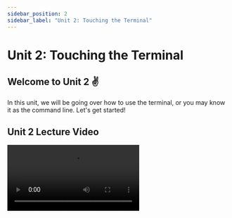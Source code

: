 ```yaml
---
sidebar_position: 2
sidebar_label: "Unit 2: Touching the Terminal"
---
```



# Unit 2: Touching the Terminal

## Welcome to Unit 2 ✌️

In this unit, we will be going over how to use the terminal, or you may know it as the command line. Let's get started!

## Unit 2 Lecture Video

<Video src="https://youtube.com/embed/KAKWE1xj_II"/>

## Terminal

The Terminal is a text-based interface every computer has to allow the user to write commands and tell the computer what to do. Depending on your operating system, there are different ways of accessing the terminal. 

### Accessing the Terminal

- **MacOS**
    
    Open spotlight search. You can do this by hitting ⌘ + Space. You can also open spotlight search by clicking the search icon in the Menu bar at the top. Type in “terminal” and hit Enter. This should open up a terminal on your computer!
    
- **Windows**
    
    Unfortunately the Windows Terminal has different tools from those of MacOS or Linux. To create a similar environment, we will be using Git Bash as our terminal. Git Bash provides a BASH emulation and lets you use similar commands as in a Mac or Linux Terminal. 
    
    To install Git Bash, you will need to install Git, which can be done [here](https://git-scm.com/download/win). Once installed, hit the windows button, or open the start menu. Search for “Git Bash” and if you hit Enter, it should open up the shell. 
    
- **Linux**
    
    You can open terminal by hitting [ctrl + alt + T], or you can search it, by clicking the “Dash” icon, and typing in “terminal”. Open up the terminal application, and it should show up.
    

Voila! Your terminal should look something like this, prompting you to type. 

![Terminal](../static/img/unit2/terminal.png)

## Commands

A command is a special keyword you can use in your terminal to specify an action. When you opened the terminal on your computer, you are prompted to type in commands. These commands can print out information for you, or help control your computer. 

| Command | Function | Examples |
| --- | --- | --- |
| ls | Short for 'list', lists the files in the current directory. | `ls`, `ls Documents` |
| pwd | Prints the current working directory. This is also usually shown at the prompt line. | `pwd` |
| cd | Known as change directory, this command changes the current directory in the file. | `cd Documents`, `cd ..` (If you don't know what `..` is, google it!) |
| mkdir | Create a new directory.  | `mkdir NewFolder` |
| rm | Removes files or directories. | `rm File` , `rm -r Folder` |
| touch | Creates a file. | `touch hello.txt` |
| cat | Concatenate. Prints files to the output stream. | `cat hello.txt` |
| mv | Moves or renames a file | `mv file.txt new_name.txt` |
| cp | Copies a file | `cp file.txt copied_file.txt` |
| exit | Exit your terminal instance | `exit` |

There are so many more commands you can use, and you can find some of them with `help`, or often times doing your own research. For more information on each command, often times you look at the [Linux man pages](https://man7.org/linux/man-pages/).

### Arguments

An argument is passed into an argument to specify or provide more information to the command for the computer. For example, `cd Documents`, would change the current directory into the Documents folder.

### Options

Options are flags or switches, that also give more information to the computer. However, unlike arguments, these are built-in and must match the syntax of the command. Usually, a flag might look like `ls -a` . Here, the `a` flag specifies to also list out hidden files.

If you don't know a command, or are looking for help, all commands have an option flag `--help`. This will print out a description of the command, and list out other arguments and options you can use. 

## Text Editors

When typing commands in terminal, you might find yourself looking to make a quick change to a text file. Rather than opening up a text editor, you can edit these files in the terminal itself. Some of the most popular options are **Vim** and **Nano**.

### Vim

![Vim](../static/img/unit2/vim.png)

Vim is a lightweight text editor, you can use inside of your terminal. You will find that many programmers use this editor, known for its mouse-less interaction. However, it is a little complicated, so let's get started.  
 
**Opening a File**  To open a file just type in `vim FILE_NAME` into your terminal.  This should open up the vim editor in your terminal. 

**Modes**

There are 2 main modes that you will be using in Vim — **command mode** and **insert mode**. When you first open up a file, you will be in command mode. You will notice that typing inside the text will not insert any characters. Instead, your keys are different commands that let you move your cursor, or change modes. You can check out this Vim [cheatsheet](https://vim.rtorr.com/) for all the possible commands.

The most important one will be hitting *i* (for “insert”), which will change to insert mode. In insert mode, you will be able to type as expected. If you want to leave this mode, just press Escape, and you'll switch back to command mode. 

**Saving the File**

To save and exit the file, make sure you're in command mode. Press : and you will be in last-line mode. In this mode, you can enter commands like `:w` to save or `:q` to exit. You can even combine these and type `:wq` to save and exit.

### Nano

![Nano](../static/img/unit2/nano.png)

Nano is another text editor built into your terminal. It is a simpler than Vim, because it doesn't have any modes. 

**Opening a File**

To open a file in nano type in `nano FILE_NAME` into your terminal.  This should open up the nano editor in your terminal.

**Editing a File**

Once open, you can immediately start writing the file, but you will also notice at the bottom a list of basic command shortcuts to use with the nano editor. You can take a look at a [cheatsheet](https://www.nano-editor.org/dist/latest/cheatsheet.html) for all official commands for nano.

**Saving the File**

To save and exit the file, you will be using two commands. Ctrl + O, saves the file, and Ctrl + X, will exit the editor.  

## Bonus Lecture - Bash

<Video src="https://youtube.com/embed/bwqw-CwC6hI"/>

<Video src="https://youtube.com/embed/I4EWvMFj37g"/>


### .bashrc

In your root directory, type `ls -a` to find your `.bashrc` file. 
If you are on MacOS (post Catalina) you may have a `.zshrc` file instead. 

This file will run every time that you start a new terminal. Inside of it, you can add your own custom aliases, functions, and customize you prompt.

<aside>
💡 When you make changes to the `.bashrc` or `.zshrc`, those changes won't take effect until open up a new Terminal window or run `source .bashrc` (`source .zshrc` on Mac)

</aside>

### Functions and Aliases

You can create your own custom functions and aliases to make life easier in the terminal. 

An “alias” is a word that gets replaced by another command. For example, `alias x='exit'`, means that `x` will be evaluated as `exit`.

Functions are a way for you to execute multiple lines of bash code. 

```bash
# This function will move me into the Code/ directory
# and then print out the contents of the directory.
dev() {
	cd ~/Documents/Code
	ls
}
```

You can learn more about functions [here](https://linuxize.com/post/bash-functions/). 

### Customizing Your Prompt

There are lots of things you can do with your prompt. It can print the current directory you're in, show the time, display the git branch, and more. You can even add colors! This is done using special prompt characters.
*Note: the special characters may differ between `.bashrc` and `.zshrc`.*

In `.bashrc`, for example, `\d` will print the date, `\u` will print the current user, and **`\w`** will print the current user. You can find a list of commands in this [Bash Prompt Guide](https://ss64.com/bash/syntax-prompt.html).

For `.zshrc`, please refer to this [ZSH Prompt Guide](https://blog.devgenius.io/customize-the-macos-terminal-zsh-4cb387e4f447) and the [ZSH Prompt Documentation](https://zsh.sourceforge.io/Doc/Release/Prompt-Expansion.html#Prompt-Expansion).

---

## Assignment

This week, your assignment will be to create a specific file directory structure using terminal commands. Once completed, you will send a screenshot of your terminal with the commands you ran and their respective outputs.

1. Choose a folder you would like to do your projects in. In this case, I chose `/Users/name/Documents`
2. Create a directory called `Fellowship` and then create another directory inside called `Unit2`.
Your file structure should be something like: `/Users/name/Documents/Fellowship/Unit2`
3. Inside of Unit 2, create 2 files - one using vim, and one using nano.  
Call the first one `vim.txt` and the second one `nano.txt`.  

   a. In the first file, `nano.txt`, use nano to write:
    
    
    This file was created in Nano!
    
    FIRSTNAME 
   b. In the second file, `vim.txt`, use vim to write:
    
    
    This file was created in Vim!
    
    LASTNAME
    
4. From the Unit 2 directory, run these commands.
    
    ```bash
    pwd
    ls
    cat nano.txt
    cat vim.txt
    ```
    
5. Take a screenshot of your output. It should match the example below! Post your screenshot under [Unit 2 thread](https://ptb.discord.com/channels/772739905981644850/927468256070086696/930540634224345119) in the `#announcements`channel. 
    
    ![Submission](../static/img/unit2/submission.png)
    

### Deliverables

**Required Tasks**
 - Follow the directions above to set up your project directory. Take a screenshot and post it in the announcements thread.
 - Complete the [Quiz](https://forms.gle/1whc3n6FjNNoq5ye9)

**Optional** **Stretch Goals**
 - Head to [Vim Adventures](https://vim-adventures.com/) and try to beat the puzzles! What object comes out of the final chest?
 - Add some custom code to your .bashrc or .zshrc

### Due Date

Monday, April 11 by 11:59pm

### Submission

Send your screenshot in the Discord channel and complete [the quiz](https://forms.gle/huFVCdN48dcfty256) for this week.

<iframe src="https://docs.google.com/forms/d/e/1FAIpQLSdn3Mrv8_RShKjSLfD-th7L0LrNWVyXjtfEuQzz_EWMFhwGHQ/viewform?embedded=true" width="100%" height="3400" frameborder="0" marginheight="0" marginwidth="0">Loading…</iframe>

## External Resources

- Commands
    - [MIT Terminus Game](http://web.mit.edu/mprat/Public/web/Terminus/Web/main.html)
    - [https://man7.org/linux/man-pages/](https://man7.org/linux/man-pages/)
- Vim
    - [Vim Cheat Sheet](https://vim.rtorr.com/)
    - [Vim Guide for Beginners](https://www.linux.com/training-tutorials/vim-101-beginners-guide-vim/)
    - [https://vim-adventures.com/](https://vim-adventures.com/)
- Nano
    - [Nano Cheat Sheet](https://www.nano-editor.org/dist/latest/cheatsheet.html)